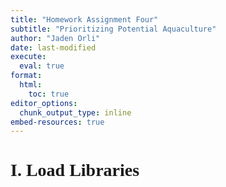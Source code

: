 ```yaml
---
title: "Homework Assignment Four"
subtitle: "Prioritizing Potential Aquaculture"
author: "Jaden Orli"
date: last-modified
execute: 
  eval: true
format:
  html:
    toc: true
editor_options: 
  chunk_output_type: inline
embed-resources: true
---
```


<style type="text/css">

h1.title {
  font-size: 38px;
  font-family: "Times New Roman", Times, serif;
  text-align: center;
}
h4.author {
  font-size: 20px;
  font-family: "Times New Roman", Times, serif;
  text-align: center;
}
/* Whole document: */
body{
  font-family: "Times New Roman", Times, serif;
}
/* Headers */
h1,h2,h3,h4,h5,h6{
  font-family: "Times New Roman", Times, serif;
}
</style>


# I. Load Libraries
```r

```

